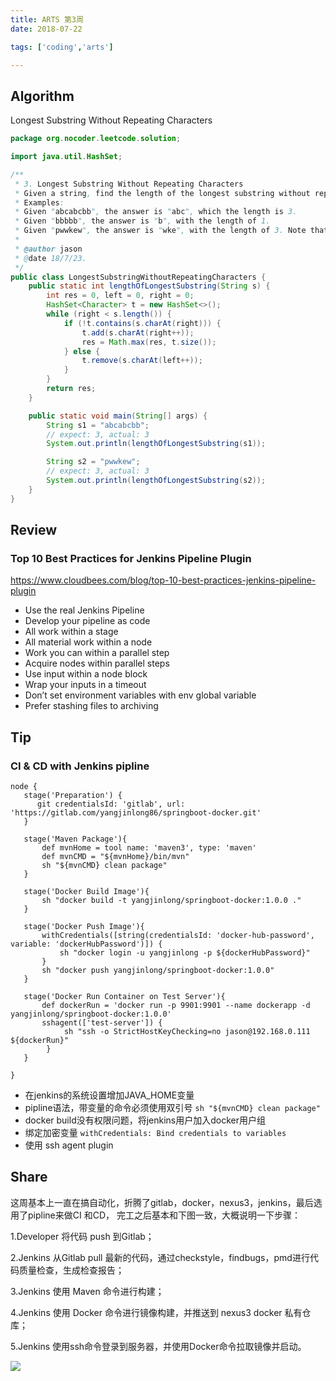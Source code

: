 ```yaml
---
title: ARTS 第3周
date: 2018-07-22

tags: ['coding','arts']

---
```


## Algorithm

Longest Substring Without Repeating Characters

```java
package org.nocoder.leetcode.solution;

import java.util.HashSet;

/**
 * 3. Longest Substring Without Repeating Characters
 * Given a string, find the length of the longest substring without repeating characters.
 * Examples:
 * Given "abcabcbb", the answer is "abc", which the length is 3.
 * Given "bbbbb", the answer is "b", with the length of 1.
 * Given "pwwkew", the answer is "wke", with the length of 3. Note that the answer must be a substring, "pwke" is a subsequence and not a substring.
 *
 * @author jason
 * @date 18/7/23.
 */
public class LongestSubstringWithoutRepeatingCharacters {
    public static int lengthOfLongestSubstring(String s) {
        int res = 0, left = 0, right = 0;
        HashSet<Character> t = new HashSet<>();
        while (right < s.length()) {
            if (!t.contains(s.charAt(right))) {
                t.add(s.charAt(right++));
                res = Math.max(res, t.size());
            } else {
                t.remove(s.charAt(left++));
            }
        }
        return res;
    }

    public static void main(String[] args) {
        String s1 = "abcabcbb";
        // expect: 3, actual: 3
        System.out.println(lengthOfLongestSubstring(s1));

        String s2 = "pwwkew";
        // expect: 3, actual: 3
        System.out.println(lengthOfLongestSubstring(s2));
    }
}

```

## Review

### Top 10 Best Practices for Jenkins Pipeline Plugin

https://www.cloudbees.com/blog/top-10-best-practices-jenkins-pipeline-plugin

- Use the real Jenkins Pipeline
- Develop your pipeline as code
- All work within a stage
- All material work within a node
- Work you can within a parallel step
- Acquire nodes within parallel steps
- Use input within a node block
- Wrap your inputs in a timeout
- Don’t set environment variables with env global variable
- Prefer stashing files to archiving


## Tip

### CI & CD with Jenkins pipline

```shell
node {
   stage('Preparation') {
      git credentialsId: 'gitlab', url: 'https://gitlab.com/yangjinlong86/springboot-docker.git'
   }

   stage('Maven Package'){
       def mvnHome = tool name: 'maven3', type: 'maven'
       def mvnCMD = "${mvnHome}/bin/mvn"
       sh "${mvnCMD} clean package"
   }

   stage('Docker Build Image'){
       sh "docker build -t yangjinlong/springboot-docker:1.0.0 ."
   }

   stage('Docker Push Image'){
       withCredentials([string(credentialsId: 'docker-hub-password', variable: 'dockerHubPassword')]) {
           sh "docker login -u yangjinlong -p ${dockerHubPassword}"
       }
       sh "docker push yangjinlong/springboot-docker:1.0.0"
   }

   stage('Docker Run Container on Test Server'){
       def dockerRun = 'docker run -p 9901:9901 --name dockerapp -d yangjinlong/springboot-docker:1.0.0'
       sshagent(['test-server']) {
            sh "ssh -o StrictHostKeyChecking=no jason@192.168.0.111 ${dockerRun}"
        }
   }
   
}
```

- 在jenkins的系统设置增加JAVA_HOME变量
- pipline语法，带变量的命令必须使用双引号 `sh "${mvnCMD} clean package"`
- docker build没有权限问题，将jenkins用户加入docker用户组
- 绑定加密变量 `withCredentials: Bind credentials to variables`
- 使用 ssh agent plugin

## Share

这周基本上一直在搞自动化，折腾了gitlab，docker，nexus3，jenkins，最后选用了pipline来做CI 和CD， 
完工之后基本和下图一致，大概说明一下步骤：

1.Developer 将代码 push 到Gitlab；

2.Jenkins 从Gitlab pull 最新的代码，通过checkstyle，findbugs，pmd进行代码质量检查，生成检查报告；

3.Jenkins 使用 Maven 命令进行构建；

4.Jenkins 使用 Docker 命令进行镜像构建，并推送到 nexus3 docker 私有仓库；

5.Jenkins 使用ssh命令登录到服务器，并使用Docker命令拉取镜像并启动。

![](https://raw.githubusercontent.com/yangjinlong86/nocoder/master/data/images/201807/jenkins-pipline.jpeg)